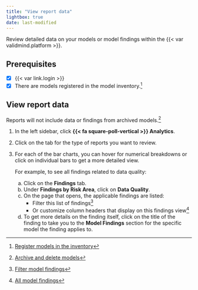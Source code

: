 ```yaml
---
title: "View report data"
lightbox: true
date: last-modified
---
```


Review detailed data on your models or model findings within the {{< var validmind.platform >}}. 

::: {.attn}

## Prerequisites

- [x] {{< var link.login >}}
- [x] There are models registered in the model inventory.[^1]

:::

## View report data

::: {.callout}
Reports will not include data or findings from archived models.[^2]
:::

1. In the left sidebar, click **{{< fa square-poll-vertical >}} Analytics**.

2. Click on the tab for the type of reports you want to review.

3. For each of the bar charts, you can hover for numerical breakdowns or click on individual bars to get a more detailed view.

    For example, to see all findings related to data quality:

    a. Click on the **Findings** tab. 
    b. Under **Findings by Risk Area**, click on **Data Quality**.
    c. On the page that opens, the applicable findings are listed:
        - Filter this list of findings[^3] 
        - Or customize column headers that display on this findings view[^4]
    d. To get more details on the finding itself, click on the title of the finding to take you to the **Model Findings** section for the specific model the finding applies to.



<!-- FOOTNOTES -->

[^1]: [Register models in the inventory](/guide/model-inventory/register-models-in-inventory.qmd)

[^2]: [Archive and delete models](/guide/model-inventory/archive-delete-models.qmd)

[^3]: [Filter model findings](/guide/model-validation/view-filter-model-findings.qmd#all-model-findings)

[^4]: [All model findings](/guide/model-validation/view-filter-model-findings.qmd#all-model-findings)